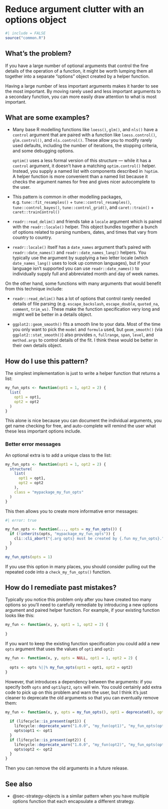 # Reduce argument clutter with an options object {#sec-argument-clutter}

```r
#| include = FALSE
source("common.R")
```

## What's the problem?

If you have a large number of optional arguments that control the fine details of the operation of a function, it might be worth lumping them all together into a separate "options" object created by a helper function.

Having a large number of less important arguments makes it harder to see the most important.
By moving rarely used and less important arguments to a secondary function, you can more easily draw attention to what is most important.

## What are some examples?

-   Many base R modelling functions like `loess()`, `glm()`, and `nls()` have a `control` argument that are paired with a function like `loess.control()`, `glm.control()`, and `nls.control()`.
    These allow you to modify rarely used defaults, including the number of iterations, the stopping criteria, and some debugging options.

    `optim()` uses a less formal version of this structure --- while it has a `control` argument, it doesn't have a matching `optim.control()` helper.
    Instead, you supply a named list with components described in `?optim`.
    A helper function is more convenient than a named list because it checks the argument names for free and gives nicer autocomplete to the user.

-   This pattern is common in other modelling packages, e.g. `tune::fit_resamples()` + `tune::control_resamples()`, `tune::control_bayes()`, `tune::control_grid()`, and `caret::train()` + `caret::trainControl()`

-   `readr::read_delim()` and friends take a `locale` argument which is paired with the `readr::locale()` helper.
    This object bundles together a bunch of options related to parsing numbers, dates, and times that vary from country to country.

-   `readr::locale()` itself has a `date_names` argument that's paired with `readr::date_names()` and `readr::date_names_lang()` helpers.
    You typically use the argument by supplying a two letter locale (which `date_names_lang()` uses to look up common languages), but if your language isn't supported you can use `readr::date_names()` to individually supply full and abbreviated month and day of week names.

On the other hand, some functions with many arguments that would benefit from this technique include:

-   `readr::read_delim()` has a lot of options that control rarely needed details of file parsing (e.g. `escape_backslash`, `escape_double`, `quoted_na`, `comment`, `trim_ws)`.
    These make the function specification very long and might well be better in a details object.

-   `ggplot2::geom_smooth()` fits a smooth line to your data.
    Most of the time you only want to pick the `model` and `formula` used, but `geom_smooth()` (via `ggplot2::stat_smooth()`) also provides `n`, `fullrange`, `span`, `level`, and `method.args` to control details of the fit.
    I think these would be better in their own details object.

## How do I use this pattern?

The simplest implementation is just to write a helper function that returns a list:

```r
my_fun_opts <- function(opt1 = 1, opt2 = 2) {
  list(
    opt1 = opt1,
    opt2 = opt2
  )
}
```

This alone is nice because you can document the individual arguments, you get name checking for free, and auto-complete will remind the user what these less important options include.

### Better error messages

An optional extra is to add a unique class to the list:

```r
my_fun_opts <- function(opt1 = 1, opt2 = 2) {
  structure(
    list(
      opt1 = opt1,
      opt2 = opt2
    ),
    class = "mypackage_my_fun_opts"
  )
}

```

This then allows you to create more informative error messages:

```r
#| error: true

my_fun_opts <- function(..., opts = my_fun_opts()) {
  if (!inherits(opts, "mypackage_my_fun_opts")) {
    cli::cli_abort("{.arg opts} must be created by {.fun my_fun_opts}.")
  }
}

my_fun_opts(opts = 1)
```

If you use this option in many places, you should consider pulling out the repeated code into a `check_my_fun_opts()` function.

## How do I remediate past mistakes?

Typically you notice this problem only after you have created too many options so you'll need to carefully remediate by introducing a new options argument and paired helper function.
For example, if your existing function looks like this:

```r
my_fun <- function(x, y, opt1 = 1, opt2 = 2) {
  
}
```

If you want to keep the existing function specification you could add a new `opts` argument that uses the values of `opt1` and `opt2:`

```r
my_fun <- function(x, y, opts = NULL, opt1 = 1, opt2 = 2) {
  
  opts <- opts %||% my_fun_opts(opt1 = opt1, opt2 = opt2)
}
```

However, that introduces a dependency between the arguments: if you specify both `opts` and `opt1`/`opt2`, `opts` will win.
You could certainly add extra code to pick up on this problem and warn the user, but I think it's just cleaner to deprecate the old arguments so that you can eventually remove them:

```r
my_fun <- function(x, y, opts = my_fun_opts(), opt1 = deprecated(), opt2 = deprecated()) {
  
  if (lifecycle::is_present(opt1)) {
    lifecycle::deprecate_warn("1.0.0", "my_fun(opt1)", "my_fun_opts(opt1)")
    opts$opt1 <- opt1
  }
  if (lifecycle::is_present(opt2)) {
    lifecycle::deprecate_warn("1.0.0", "my_fun(opt2)", "my_fun_opts(opt2)")
    opts$opt2 <- opt2
  }
}
```

Then you can remove the old arguments in a future release.

## See also

-   @sec-strategy-objects is a similar pattern when you have multiple options function that each encapsulate a different strategy.
